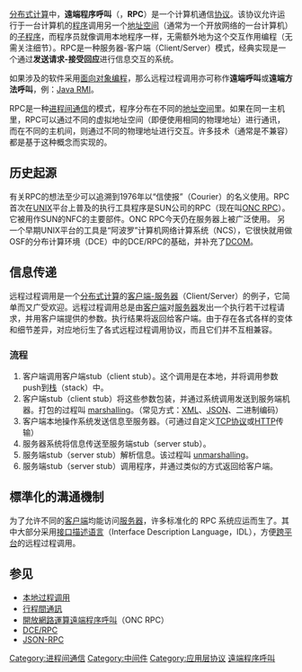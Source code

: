 {{expand|time=2018-09-15T16:07:52+00:00}}
{{unreferenced|time=2018-09-15T16:07:52+00:00}}
{{NoteTA|G1 = IT
|T = zh-hans:远程过程调用;zh-hant:遠程過程調用;zh-tw:遠端程序呼叫;
}}
{{網路協議}}
[[分布式计算|分布式计算]]中，'''遠端程序呼叫'''（{{lang-en|'''R'''emote '''P'''rocedure '''C'''all}}，'''RPC'''）是一个计算机通信[[網絡傳輸協議|协议]]。该协议允许运行于一台计算机的[[程序|程序]]调用另一个[[地址空间|地址空间]]（通常为一个开放网络的一台计算机）的[[子程序|子程序]]，而程序员就像调用本地程序一样，无需额外地为这个交互作用编程（无需关注细节）。RPC是一种服务器-客户端（Client/Server）模式，经典实现是一个通过'''发送请求-接受回应'''进行信息交互的系统。

如果涉及的软件采用[[面向对象编程|面向对象编程]]，那么远程过程调用亦可称作'''遠端呼叫'''或'''遠端方法呼叫'''，例：[[Java_RMI|Java RMI]]。

RPC是一种[[进程间通信|进程间通信]]的模式，程序分布在不同的[[地址空间|地址空间]]里。如果在同一主机里，RPC可以通过不同的虚拟地址空间（即便使用相同的物理地址）进行通讯，而在不同的主机间，则通过不同的物理地址进行交互。许多技术（通常是不兼容）都是基于这种概念而实现的。

== 历史起源 ==
有关RPC的想法至少可以追溯到1976年以“信使报”（Courier）的名义使用。RPC首次在[[UNIX|UNIX]]平台上普及的执行工具程序是SUN公司的RPC（现在叫[[ONC_RPC|ONC RPC]]）。它被用作SUN的NFC的主要部件。ONC RPC今天仍在服务器上被广泛使用。
另一个早期UNIX平台的工具是“阿波罗”计算机网络计算系统（NCS），它很快就用做OSF的分布计算环境（DCE）中的DCE/RPC的基础，并补充了[[DCOM|DCOM]]。

== 信息传递 ==
远程过程调用是一个[[分布式计算|分布式计算]]的[[客户端-服务器|客户端-服务器]]（Client/Server）的例子，它简单而又广受欢迎。远程过程调用总是由[[客户端|客户端]]对[[服务器|服务器]]发出一个执行若干过程请求，并用客户端提供的参数。执行结果将返回给客户端。由于存在各式各样的变体和细节差异，对应地衍生了各式远程过程调用协议，而且它们并不互相兼容。

=== 流程 ===

# 客户端调用客户端stub（client stub）。这个调用是在本地，并将调用参数push到[[栈|栈]]（stack）中。
# 客户端stub（client stub）将这些参数包装，并通过系统调用发送到服务端机器。打包的过程叫 [[Marshalling_(计算机科学)|marshalling]]。（常见方式：[[XML|XML]]、[[JSON|JSON]]、二进制编码）
# 客户端本地操作系统发送信息至服务器。（可通过自定义[[传输控制协议|TCP协议]]或[[HTTP|HTTP]]传输）
# 服务器系统将信息传送至服务端stub（server stub）。
# 服务端stub（server stub）解析信息。该过程叫 [[Unmarshalling_(计算机科学)|unmarshalling]]。
# 服务端stub（server stub）调用程序，并通过类似的方式返回给客户端。

== 標準化的溝通機制 ==
为了允许不同的[[客户端|客户端]]均能访问[[服务器|服务器]]，许多标准化的 RPC 系统应运而生了。其中大部分采用[[接口描述语言|接口描述语言]]（Interface Description Language，IDL），方便[[跨平台|跨平台]]的远程过程调用。

== 参见 ==
*[[本地过程调用|本地过程调用]]
* [[行程間通訊|行程間通訊]]
* [[開放網路運算遠端程序呼叫|開放網路運算遠端程序呼叫]]（ONC RPC）
* [[DCE/RPC|DCE/RPC]]
* [[JSON-RPC|JSON-RPC]]

[[Category:进程间通信|Category:进程间通信]]
[[Category:中间件|Category:中间件]]
[[Category:应用层协议|Category:应用层协议]]
[[Category:遠端程序呼叫|]]